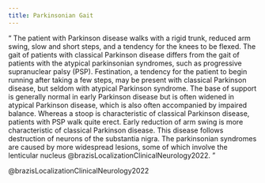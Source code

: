 ```yaml
---
title: Parkinsonian Gait
---
```


<q>
The patient with Parkinson disease walks with a rigid trunk, reduced arm swing, slow and short steps, and a tendency for the knees to be flexed. The gait of patients with classical Parkinson disease differs from the gait of patients with the atypical parkinsonian syndromes, such as progressive supranuclear palsy (PSP). Festination, a tendency for the patient to begin running after taking a few steps, may be present with classical Parkinson disease, but seldom with atypical Parkinson syndrome. The base of support is generally normal in early Parkinson disease but is often widened in atypical Parkinson disease, which is also often accompanied by impaired balance. Whereas a stoop is characteristic of classical Parkinson disease, patients with PSP walk quite erect. Early reduction of arm swing is more characteristic of classical Parkinson disease. This disease follows destruction of neurons of the substantia nigra. The parkinsonian syndromes are caused by more widespread lesions, some of which involve the lenticular nucleus @brazisLocalizationClinicalNeurology2022.
</q>

@brazisLocalizationClinicalNeurology2022